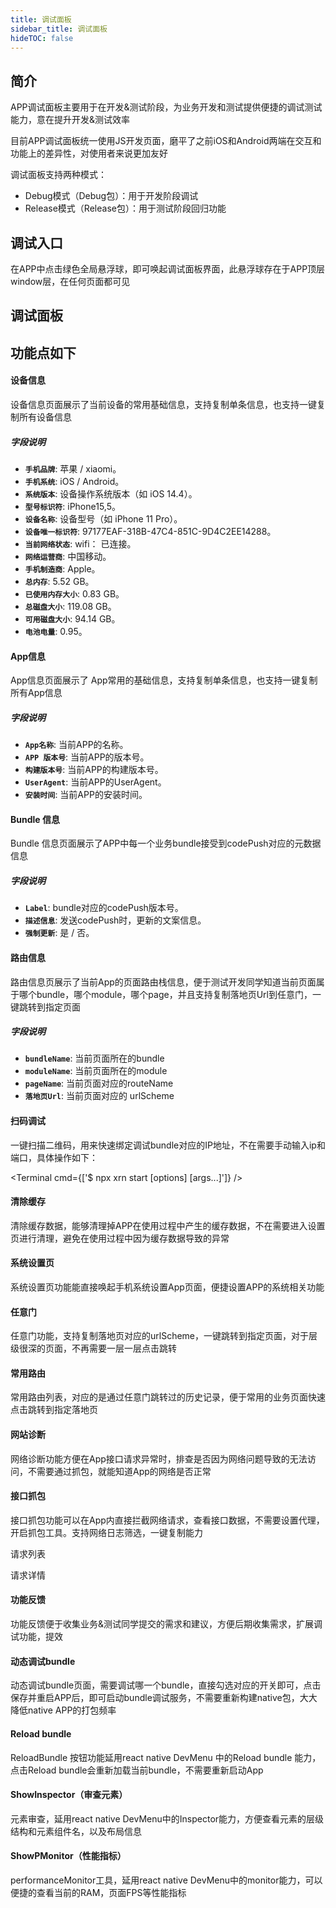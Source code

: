 ```yaml
---
title: 调试面板
sidebar_title: 调试面板
hideTOC: false
---
```



## 简介

APP调试面板主要用于在开发&测试阶段，为业务开发和测试提供便捷的调试测试能力，意在提升开发&测试效率

目前APP调试面板统一使用JS开发页面，磨平了之前iOS和Android两端在交互和功能上的差异性，对使用者来说更加友好

调试面板支持两种模式：

- Debug模式（Debug包）：用于开发阶段调试
- Release模式（Release包）：用于测试阶段回归功能

## 调试入口

在APP中点击绿色全局悬浮球，即可唤起调试面板界面，此悬浮球存在于APP顶层window层，在任何页面都可见

<div className="grid grid-cols-2 gap-4">
  <ContentSpotlight
    alt="image.png"
    src="/xrn/static/images/debug-panel/debug-ball.png"
    className="w-1/3"
  />
</div>

## 调试面板

<div className="grid grid-cols-2 gap-4">
  <ContentSpotlight
    alt="image.png"
    src="/xrn/static/images/debug-panel/detools-center.png"
    className="w-1/3"
  />
</div>

## 功能点如下

#### 设备信息

设备信息页面展示了当前设备的常用基础信息，支持复制单条信息，也支持一键复制所有设备信息

<div className="grid grid-cols-2 gap-4">
  <ContentSpotlight
    alt="image.png"
    src="/xrn/static/images/debug-panel/device-info.png"
    className="w-1/3"
  />
</div>

##### 字段说明

- **`手机品牌`**: 苹果 / xiaomi。
- **`手机系统`**: iOS / Android。
- **`系统版本`**: 设备操作系统版本（如 iOS 14.4）。
- **`型号标识符`**: iPhone15,5。
- **`设备名称`**: 设备型号（如 iPhone 11 Pro）。
- **`设备唯一标识符`**: 97177EAF-318B-47C4-851C-9D4C2EE14288。
- **`当前网络状态`**: wifi： 已连接。
- **`网络运营商`**: 中国移动。
- **`手机制造商`**: Apple。
- **`总内存`**: 5.52 GB。
- **`已使用内存大小`**: 0.83 GB。
- **`总磁盘大小`**: 119.08 GB。
- **`可用磁盘大小`**: 94.14 GB。
- **`电池电量`**: 0.95。

#### App信息

App信息页面展示了 App常用的基础信息，支持复制单条信息，也支持一键复制所有App信息

<div className="grid grid-cols-2 gap-4">
  <ContentSpotlight
    alt="image.png"
    src="/xrn/static/images/debug-panel/app-info.png"
    className="w-1/3"
  />
</div>

##### 字段说明

- **`App名称`**: 当前APP的名称。
- **`APP 版本号`**: 当前APP的版本号。
- **`构建版本号`**: 当前APP的构建版本号。
- **`UserAgent`**: 当前APP的UserAgent。
- **`安装时间`**: 当前APP的安装时间。

#### Bundle 信息

Bundle 信息页面展示了APP中每一个业务bundle接受到codePush对应的元数据信息

<div className="grid grid-cols-2 gap-4">
  <ContentSpotlight
    alt="image.png"
    src="/xrn/static/images/debug-panel/bundle-info.png"
    className="w-1/3"
  />
</div>

##### 字段说明

- **`Label`**: bundle对应的codePush版本号。
- **`描述信息`**: 发送codePush时，更新的文案信息。
- **`强制更新`**: 是 / 否。

#### 路由信息

路由信息页展示了当前App的页面路由栈信息，便于测试开发同学知道当前页面属于哪个bundle，哪个module，哪个page，并且支持复制落地页Url到任意门，一键跳转到指定页面

<div className="grid grid-cols-2 gap-4">
  <ContentSpotlight
    alt="image.png"
    src="/xrn/static/images/debug-panel/route-info.png"
    className="w-1/3"
  />
</div>

##### 字段说明

- **`bundleName`**: 当前页面所在的bundle
- **`moduleName`**: 当前页面所在的module
- **`pageName`**: 当前页面对应的routeName
- **`落地页Url`**: 当前页面对应的 urlScheme

#### 扫码调试

一键扫描二维码，用来快速绑定调试bundle对应的IP地址，不在需要手动输入ip和端口，具体操作如下：

<Terminal cmd={['$ npx xrn start [options] [args...]']} />

<div className="grid grid-cols-2 gap-4">
  <ContentSpotlight
    alt="image.png"
    src="/xrn/static/images/debug-panel/debug-qr.png"
    className="w-1/3"
  />
</div>

<div className="grid grid-cols-2 gap-4">
  <ContentSpotlight
    alt="image.png"
    src="/xrn/static/images/debug-panel/scan-qr.png"
    className="w-1/3"
  />
</div>

#### 清除缓存

清除缓存数据，能够清理掉APP在使用过程中产生的缓存数据，不在需要进入设置页进行清理，避免在使用过程中因为缓存数据导致的异常

<div className="grid grid-cols-2 gap-4">
  <ContentSpotlight
    alt="image.png"
    src="/xrn/static/images/debug-panel/cache-clear.png"
    className="w-1/3"
  />
</div>

#### 系统设置页

系统设置页功能能直接唤起手机系统设置App页面，便捷设置APP的系统相关功能

<div className="grid grid-cols-2 gap-4">
  <ContentSpotlight
    alt="image.png"
    src="/xrn/static/images/debug-panel/sys-setting.png"
    className="w-1/3"
  />
</div>

#### 任意门

任意门功能，支持复制落地页对应的urlScheme，一键跳转到指定页面，对于层级很深的页面，不再需要一层一层点击跳转

<div className="grid grid-cols-2 gap-4">
  <ContentSpotlight
    alt="image.png"
    src="/xrn/static/images/debug-panel/auto-linking.png"
    className="w-1/3"
  />
</div>


#### 常用路由

常用路由列表，对应的是通过任意门跳转过的历史记录，便于常用的业务页面快速点击跳转到指定落地页

<div className="grid grid-cols-2 gap-4">
  <ContentSpotlight
    alt="image.png"
    src="/xrn/static/images/debug-panel/linking-history.png"
    className="w-1/3"
  />
</div>

#### 网站诊断

网络诊断功能方便在App接口请求异常时，排查是否因为网络问题导致的无法访问，不需要通过抓包，就能知道App的网络是否正常

<div className="grid grid-cols-2 gap-4">
  <ContentSpotlight
    alt="image.png"
    src="/xrn/static/images/debug-panel/net-diagnosis.png"
    className="w-1/3"
  />
</div>

#### 接口抓包

接口抓包功能可以在App内直接拦截网络请求，查看接口数据，不需要设置代理，开启抓包工具。支持网络日志筛选，一键复制能力


请求列表
<div className="grid grid-cols-2 gap-4">
  <ContentSpotlight
    alt="image.png"
    src="/xrn/static/images/debug-panel/api-list.png"
    className="w-1/3"
  />
</div>

请求详情
<div className="grid grid-cols-2 gap-4">
  <ContentSpotlight
    alt="image.png"
    src="/xrn/static/images/debug-panel/api-detail.png"
    className="w-1/3"
  />
</div>


#### 功能反馈

功能反馈便于收集业务&测试同学提交的需求和建议，方便后期收集需求，扩展调试功能，提效

<div className="grid grid-cols-2 gap-4">
  <ContentSpotlight
    alt="image.png"
    src="/xrn/static/images/debug-panel/feedback.png"
    className="w-1/3"
  />
</div>


#### 动态调试bundle

动态调试bundle页面，需要调试哪一个bundle，直接勾选对应的开关即可，点击保存并重启APP后，即可启动bundle调试服务，不需要重新构建native包，大大降低native APP的打包频率

<div className="grid grid-cols-2 gap-4">
  <ContentSpotlight
    alt="image.png"
    src="/xrn/static/images/debug-panel/debug-bundle.png"
    className="w-1/3"
  />
</div>

#### Reload bundle

ReloadBundle 按钮功能延用react native DevMenu 中的Reload bundle 能力，点击Reload bundle会重新加载当前bundle，不需要重新启动App


#### ShowInspector（审查元素）

元素审查，延用react native DevMenu中的Inspector能力，方便查看元素的层级结构和元素组件名，以及布局信息

<div className="grid grid-cols-2 gap-4">
  <ContentSpotlight
    alt="image.png"
    src="/xrn/static/images/debug-panel/inspector.png"
    className="w-1/3"
  />
</div>


#### ShowPMonitor（性能指标）

performanceMonitor工具，延用react native DevMenu中的monitor能力，可以便捷的查看当前的RAM，页面FPS等性能指标

<div className="grid grid-cols-2 gap-4">
  <ContentSpotlight
    alt="image.png"
    src="/xrn/static/images/debug-panel/monitor.png"
    className="w-1/3"
  />
</div>

